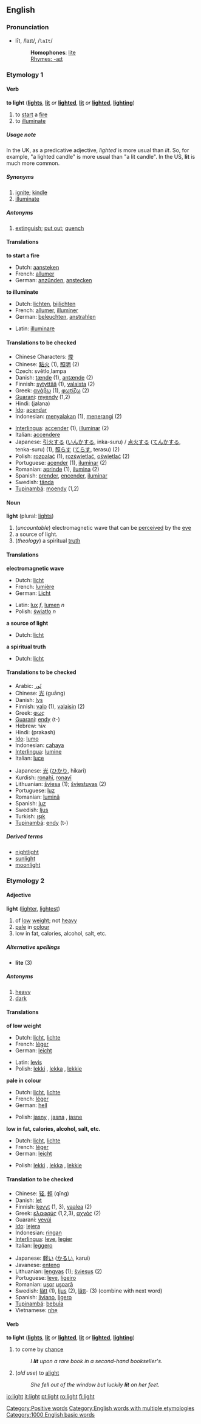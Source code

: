 ==English==
===Pronunciation===
*līt, /laɪt/, /<tt>laIt</tt>/
*:'''Homophones''': [[lite]]
*:[[Rhymes:English:-aɪt|Rhymes: -aɪt]]

===Etymology 1===
====Verb====
'''to light''' ('''[[lights]]''', '''[[lit]]''' ''or'' '''[[lighted]]''', '''[[lit]]''' ''or'' '''[[lighted]]''', '''[[lighting]]''')

# to [[start]] a [[fire]]
# to [[illuminate]]

=====Usage note=====
In the UK, as a predicative adjective, ''lighted'' is more usual than ''lit''. So, for example, "a lighted candle" is more usual than "a lit candle".  In the US, '''lit''' is much more common.

=====Synonyms=====
#[[ignite]]; [[kindle]]
#[[illuminate]]

=====Antonyms=====
#[[extinguish]]; [[put out]]; [[quench]]

====Translations====
'''to start a fire'''
{{top}}
*Dutch: [[aansteken]]
*French: [[allumer]]
*German: [[anzünden]], [[anstecken]]
{{mid}}
{{bottom}}

'''to illuminate'''
{{top}}
*Dutch: [[lichten]], [[bijlichten]]
*French: [[allumer]], [[illuminer]]
*German: [[beleuchten]], [[anstrahlen]]
{{mid}}
*Latin: [[illuminare]]
{{bottom}}

====Translations to be checked====
{{checktrans}}

{{top}}
*Chinese Characters: [[焌]]
*Chinese: [[點火]] (1), [[照明]] (2)
*Czech: světlo,lampa
*Danish: [[tænde]] (1), [[antænde]] (2)
*Finnish: [[sytyttää]] (1), [[valaista]] (2)
*Greek: [[ανάβω]] (1), [[φωτίζω]] (2)
*[[Guarani]]: [[myendy]] (1,2)
*Hindi: (jalana)
*[[Ido]]: [[acendar]]
*Indonesian: [[nyala|menyalakan]] (1), [[terang|menerangi]] (2)
{{mid}}
*[[Interlingua]]: [[accender]] (1), [[illuminar]] (2)
*Italian: [[accendere]]
*Japanese: [[引火]]する ([[いんか]]する, inka-suru) / [[点火]]する ([[てんか]]する, tenka-suru) (1), [[照らす]] ([[てらす]], terasu) (2)
*Polish: [[rozpalać]] (1), [[rozświetlać]], [[oświetlać]] (2)
*Portuguese: [[acender]] (1), [[iluminar]] (2)
*Romanian: [[aprinde]] (1), [[ilumina]] (2)
*Spanish: [[prender]], [[encender]], [[iluminar]]
*Swedish: [[tända]]
*[[Tupinambá]]: [[moendy]] (1,2)
{{bottom}}

====Noun====
'''light''' (plural: [[lights]])

# (''uncountable'') electromagnetic wave that can be [[perceive]]d by the [[eye]]
# a source of light.
# (''theology'') a spiritual [[truth]]

====Translations====
'''electromagnetic wave'''
{{top}}
*Dutch: [[licht]] {{n}}
*French: [[lumière]] {{f}}
*German: [[Licht]] {{n}}
{{mid}}
*Latin: [[lux]] ''f'', [[lumen]] ''n''
*Polish: [[światło]] ''n''
{{bottom}}

'''a source of light'''
{{top}}
*Dutch: [[licht]] {{n}}
{{mid}}
{{bottom}}

'''a spiritual truth'''
{{top}}
*Dutch: [[licht]] {{n}}
{{mid}}
{{bottom}}

====Translations to be checked====
{{checktrans}}
{{top}}
*Arabic: [[نُور]]
*Chinese: [[光]] (guāng)
*Danish: [[lys]]
*Finnish: [[valo]] (1), [[valaisin]] (2)
*Greek: [[φως]] {{n}}
*[[Guarani]]: [[endy]] (t-)
*Hebrew: אוֹר
*Hindi: (prakash)
*[[Ido]]: [[lumo]]
*Indonesian: [[cahaya]]
*[[Interlingua]]: [[lumine]]
*Italian: [[luce]] {{f}}
{{mid}}
*Japanese: [[光]] ([[ひかり]], hikari)
*Kurdish: [[ronahî]], [[ronayî]]
*Lithuanian: [[šviesa]] {{f}} (1); [[šviestuvas]] {{m}} (2)
*Portuguese: [[luz]] {{f}}
*Romanian: [[lumină]] {{f}}
*Spanish: [[luz]] {{f}}
*Swedish: [[ljus]]
*Turkish: [[ışık]]
*[[Tupinambá]]: [[endy]] (t-)
{{bottom}}

=====Derived terms=====
*[[nightlight]]
*[[sunlight]]
*[[moonlight]]

===Etymology 2===
====Adjective====
'''light''' ([[lighter]], [[lightest]])

# of [[low]] [[weight]]; not [[heavy]]
# [[pale]] in [[colour]]
# low in fat, calories, alcohol, salt, etc.

=====Alternative spellings=====
*'''lite''' (3)

=====Antonyms=====
#[[heavy]]
#[[dark]]

====Translations====
'''of low weight'''
{{top}}
*Dutch: [[licht]], [[lichte]]
*French: [[léger]]
*German: [[leicht]]
{{mid}}
*Latin: [[levis]]
*Polish: [[lekki]] {{m}}, [[lekka]] {{f}}, [[lekkie]] {{n}}
{{bottom}}

'''pale in colour'''
{{top}}
*Dutch: [[licht]], [[lichte]]
*French: [[léger]]
*German: [[hell]]
{{mid}}
*Polish: [[jasny]] {{m}}, [[jasna]] {{f}}, [[jasne]] {{n}}
{{bottom}}

'''low in fat, calories, alcohol, salt, etc.'''
{{top}}
*Dutch: [[licht]], [[lichte]]
*French: [[léger]]
*German: [[leicht]]
{{mid}}
*Polish: [[lekki]] {{m}}, [[lekka]] {{f}}, [[lekkie]] {{n}}
{{bottom}}

====Translation to be checked====
{{checktrans}}

{{top}}
*Chinese: [[轻]], [[輕]] (qīng)
*Danish: [[let]]
*Finnish: [[kevyt]] (1, 3), [[vaalea]] (2)
*Greek: [[ελαφρύς]] (1,2,3), [[αχνός]] (2)
*Guarani: [[vevúi]]
*[[Ido]]: [[lejera]]
*Indonesian: [[ringan]]
*[[Interlingua]]: [[leve]], [[legier]]
*Italian: [[leggero]]
{{mid}}
*Japanese: [[軽い]] ([[かるい]], karui)
*Javanese: [[enteng]]
*Lithuanian: [[lengvas]] {{m}} (1); [[šviesus]] {{m}} (2)
*Portuguese: [[leve]], [[ligeiro]]
*Romanian: [[uşor]] {{m}} [[uşoară]] {{f}}
*Swedish: [[lätt]] (1), [[ljus]] (2), [[lätt]]- (3) (combine with next word)
*Spanish: [[liviano]], [[ligero]]
*[[Tupinambá]]: [[bebuîa]]
*Vietnamese: [[nhẹ]]
{{bottom}}

====Verb====
'''to light''' ('''[[lights]]''', '''[[lit]]''' ''or'' '''[[lighted]]''', '''[[lit]]''' ''or'' '''[[lighted]]''', '''[[lighting]]''')

# to come by [[chance]]
#:''I '''lit''' upon a rare book in a second-hand bookseller's.''
#(''old use'') to [[alight]]
#:''She fell out of the window but luckily '''lit''' on her feet.''

[[Category:Positive words]]
[[Category:English words with multiple etymologies]]

[[Category:1000 English basic words]]

[[io:light]]
[[it:light]]
[[pt:light]]
[[ro:light]]
[[fi:light]]